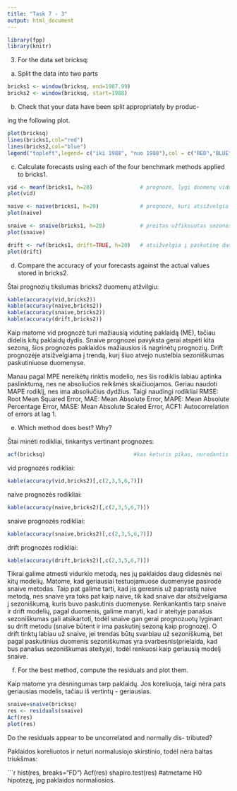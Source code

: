 ```yaml
---
title: "Task 7 - 3"
output: html_document
---
```

```r
library(fpp)
library(knitr)
```

3. For the data set bricksq:
(a) Split the data into two parts
```r
bricks1 <- window(bricksq, end=1987.99)
bricks2 <- window(bricksq, start=1988)
````
(b) Check that your data have been split appropriately by produc-

ing the following plot.
```r
plot(bricksq)
lines(bricks1,col="red")
lines(bricks2,col="blue")
legend("topleft",legend= c("iki 1988", "nuo 1988"),col = c("RED","BLUE"),lty=1)
````

(c) Calculate forecasts using each of the four benchmark methods
applied to bricks1.
```r
vid <- meanf(bricks1, h=20)               # prognozė, lygi duomenų vidurkiui
plot(vid)

naive <- naive(bricks1, h=20)             # prognozė, kuri atsižvelgia tik į paskutinę duomenų reikšmę
plot(naive)

snaive <- snaive(bricks1, h=20)           # preitas užfiksuotas sezonas yra naudojamas prognozuoti ateitį
plot(snaive)

drift <- rwf(bricks1, drift=TRUE, h=20)   # atsižvelgia į paskutinę duomenų reikšmę ir prideda vidutinį svyravimą
plot(drift)                             
```

(d) Compare the accuracy of your forecasts against the actual values stored in bricks2.

Štai prognozių tikslumas bricks2 duomenų atžvilgiu:

```r
kable(accuracy(vid,bricks2))
kable(accuracy(naive,bricks2))
kable(accuracy(snaive,bricks2))
kable(accuracy(drift,bricks2))
```

Kaip matome vid prognozė turi mažiausią vidutinę paklaidą (ME), tačiau didelis kitų paklaidų dydis. Snaive prognozei pavyksta gerai atspėti kita sezoną, šios prognozės paklaidos mažiausios iš nagrinėtų prognozių. Drift prognozėje atsižvelgiama į trendą, kurį šiuo atvejo nustelbia sezoniškumas paskutiniuose duomenyse.

Manau pagal MPE nereikėtų rinktis modelio, nes šis rodiklis labiau aptinka paslinktumą, nes ne absoliučios reikšmės skaičiuojamos. Geriau naudoti MAPE rodiklį, nes ima absoliučius dydžius. Taigi naudingi rodikliai RMSE: Root Mean Squared Error, MAE: Mean Absolute Error, MAPE: Mean Absolute Percentage Error, MASE: Mean Absolute Scaled Error, ACF1: Autocorrelation of errors at lag 1.

(e) Which method does best? Why?

Štai minėti rodikliai, tinkantys vertinant prognozes:

```r
acf(bricksq)                            #kas keturis pikas, nurodantis metinį ketverčio sezoniškumą
```

vid prognozės rodikliai:
   
```r
kable(accuracy(vid,bricks2)[,c(2,3,5,6,7)])      
```


naive prognozės rodikliai:
```r
kable(accuracy(naive,bricks2)[,c(2,3,5,6,7)])
```


snaive prognozės rodikliai:
```r
kable(accuracy(snaive,bricks2)[,c(2,3,5,6,7)])
```


drift prognozės rodikliai:
```r
kable(accuracy(drift,bricks2)[,c(2,3,5,6,7)])
```

Tikrai galime atmesti vidurkio metodą, nes jų paklaidos daug didesnės nei kitų modelių. Matome, kad geriausiai testuojamuose duomenyse pasirodė snaive metodas. Taip pat galime tarti, kad jis geresnis už paprastą naive metodą, nes snaive yra toks pat kaip naive, tik kad snaive dar atsižvelgiama į sezoniškumą, kuris buvo paskutinis duomenyse. Renkankantis tarp snaive ir drift modelių,
pagal duomenis, galime manyti, kad ir ateityje panašus sezoniškumas gali atsikartoti, todėl snaive gan gerai prognozuotų lyginant su drift metodu (snaive būtent ir ima paskutinį sezoną kaip prognozę). O drift tinktų labiau už snaive, jei trendas būtų svarbiau už sezoniškumą, bet pagal paskutinius duomenis sezoniškumas yra svarbesnis(prielaida, kad bus panašus sezoniškumas ateityje), todėl renkuosi kaip geriausią modelį snaive.


(f) For the best method, compute the residuals and plot them.

Kaip matome yra dėsningumas tarp paklaidų. Jos koreliuoja, taigi nėra pats geriausias modelis, tačiau iš vertintų - geriausias.
```r
snaive=snaive(bricksq)
res <- residuals(snaive)
Acf(res)
plot(res)

```

Do the residuals appear to be uncorrelated and normally dis-
tributed?

Paklaidos koreliuotos ir neturi normalusiojo skirstinio, todėl nėra baltas triukšmas:

```r
hist(res, breaks="FD")
Acf(res)
shapiro.test(res)  #atmetame H0 hipotezę, jog paklaidos normaliosios.
